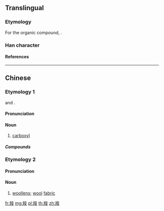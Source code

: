 {{character info/new}}
==Translingual==

===Etymology===
For the organic compound, {{Han compound|羊|夋|t1=oxgyen, from {{l|mul|氧}}|t2=acid, from {{l|mul|酸}}|ls=ic}}.

===Han character===
{{Han char|rn=123|rad=羊|as=07|sn=13|four=83547|canj=TQICE|ids=⿰羊夋}}

====References====
{{Han ref|kx=0952.290|dkj=28501|dj=1396.230|hdz=53135.010|uh=7FA7}}

----

==Chinese==
{{zh-forms}}

===Etymology 1===
{{blend|zh|氧|tr1=yǎng|t1=oxygen|酸|tr2=suān|t2=acid}} and {{bor|zh|en|carboxyl|nocap=1}}.

====Pronunciation====
{{zh-pron
|m=suō,zuī,2nb=variant in Taiwan
|c=so1
|cat=n
}}

====Noun====
{{zh-noun}}

# {{lb|zh|organic chemistry}} [[carboxyl]]

=====Compounds=====
{{zh-der|羧酸|羧基}}

===Etymology 2===

====Pronunciation====
{{zh-pron
|m=zuī
|c=
|cat=n
}}

====Noun====
{{zh-noun}}

# [[woollens]]; [[wool]] [[fabric]]

[[fr:羧]]
[[mg:羧]]
[[pl:羧]]
[[th:羧]]
[[zh:羧]]